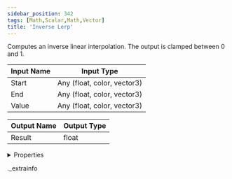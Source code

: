 ```yaml
---
sidebar_position: 342
tags: [Math,Scalar,Math,Vector]
title: 'Inverse Lerp'
---
```


Computes an inverse linear interpolation. The output is clamped between 0 and 1.



<IChip uuid="9d811bd5-2a4a-4368-80ea-635004b6c06b" />

| Input Name | Input Type |
|-----------|-----------|
| Start | Any (float, color, vector3) |
| End | Any (float, color, vector3) |
| Value | Any (float, color, vector3) |

| Output Name | Output Type |
|-----------|-----------|
| Result | float |


<details>
  <summary>Properties</summary>
  <div>
    <div>
    <table>
      <thead>
        <tr>
          <th>Room availability:</th>
          <th>Available everywhere</th>
        </tr>
        <tr>
          <th>Is beta required?</th>
          <th>No</th>
        </tr>
        <tr>
          <th>Is this chip a trolling risk?</th>
          <th>No</th>
        </tr>
        <tr>
          <th>Is this chip a role assignment risk?</th>
          <th>No</th>
        </tr>
        <tr>
          <th>Chip UUID</th>
          <th>9d811bd5-2a4a-4368-80ea-635004b6c06b</th>
        </tr>
      </thead>
    </table>
    </div>
  </div>
</details>

._extrainfo